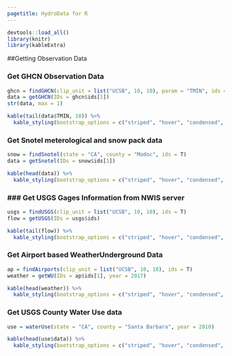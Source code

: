 ```yaml
---
pagetitle: HydroData for R
---
```


```r
devtools::load_all()
library(knitr)
library(kableExtra)
```

##Getting Observation Data 

### Get GHCN Observation Data

```r
ghcn = findGHCN(clip_unit = list("UCSB", 10, 10), param = "TMIN", ids = T)
data = getGHCN(IDs = ghcn$ids[1])
str(data, max = 1)
```

```r
kable(tail(data$TMIN, 10)) %>%
  kable_styling(bootstrap_options = c("striped", "hover", "condensed", "responsive"))
```

### Get Snotel meterological and snow pack data

```r
snow = findSnotel(state = "CA", county = "Modoc", ids = T)
data = getSnotel(IDs = snow$ids[1])
```

```r
kable(head(data)) %>%
  kable_styling(bootstrap_options = c("striped", "hover", "condensed", "responsive"))
```

### ### Get USGS Gages Information from NWIS server

```r
usgs = findUSGS(clip_unit = list("UCSB", 10, 10), ids = T)
flow = getUSGS(IDs = usgs$ids)
```

```r
kable(tail(flow)) %>%
  kable_styling(bootstrap_options = c("striped", "hover", "condensed", "responsive"))
```

### Get Airport based WeatherUnderground Data

```r
ap = findAirports(clip_unit = list("UCSB", 10, 10), ids = T)
weather = getWU(IDs = ap$ids[1], year = 2017)
```

```r
kable(head(weather)) %>%
  kable_styling(bootstrap_options = c("striped", "hover", "condensed", "responsive")) %>%      scroll_box(width = "100%", height = "200px")
```

### Get USGS County Water Use data

```r
use = waterUse(state = "CA", county = "Santa Barbara", year = 2010)
```

```r
kable(head(use$data)) %>%
  kable_styling(bootstrap_options = c("striped", "hover", "condensed", "responsive"))
```


